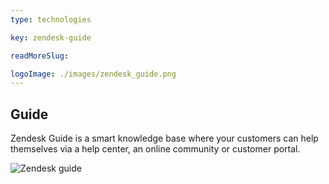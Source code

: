 ---
type: technologies

key: zendesk-guide

readMoreSlug: 

logoImage: ./images/zendesk_guide.png
---

## Guide
Zendesk Guide is a smart knowledge base where your customers can help themselves via a help center, an online community or customer portal.

![Zendesk guide](./images/zendesk_screenshot_guide.png)